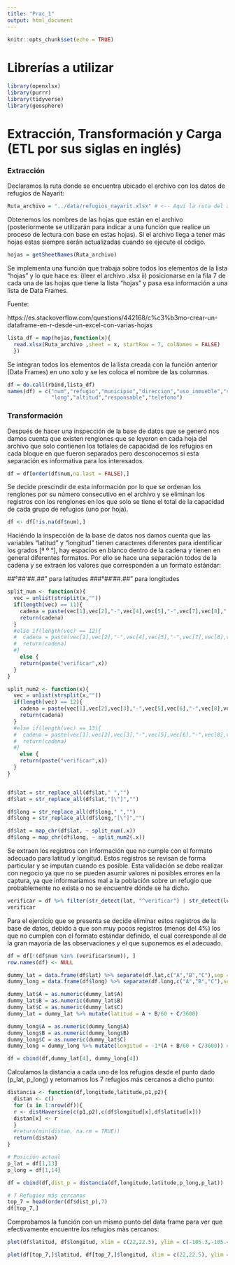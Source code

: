 ```yaml
---
title: "Prac_1"
output: html_document
---
```


```r
knitr::opts_chunk$set(echo = TRUE)
```

# Librerías a utilizar

```r
library(openxlsx)
library(purrr)
library(tidyverse)
library(geosphere)
```


# Extracción, Transformación y Carga (ETL por sus siglas en inglés)

### Extracción

Declaramos la ruta donde se encuentra ubicado el archivo con los datos de refugios de Nayarit:

```r
Ruta_archivo = "../data/refugios_nayarit.xlsx" # <-- Aquí la ruta del archivo
```

Obtenemos los nombres de las hojas que están en el archivo (posteriormente se utilizarán para indicar a una función que realice un proceso de lectura con base en estas hojas). Si el archivo llega a tener más hojas estas siempre serán actualizadas cuando se ejecute el código.

```r
hojas = getSheetNames(Ruta_archivo)
```

Se implementa una función que trabaja sobre todos los elementos de la lista "hojas" y lo que hace es: i)leer el archivo .xlsx ii) posicionarse en la fila 7 de cada una de las hojas que tiene la lista "hojas" y pasa esa información a una lista de Data Frames.

Fuente:

https://es.stackoverflow.com/questions/442168/c%c3%b3mo-crear-un-dataframe-en-r-desde-un-excel-con-varias-hojas

```r
lista_df = map(hojas,function(x){
  read.xlsx(Ruta_archivo ,sheet = x, startRow = 7, colNames = FALSE)
  })
```

Se integran todos los elementos de la lista creada con la función anterior (Data Frames) en uno solo y se les coloca el nombre de las columnas.

```r
df = do.call(rbind,lista_df)
names(df) = c("num","refugio","municipio","direccion","uso_inmueble","servicios","capacidad","lat",
              "long","altitud","responsable","telefono")
```

### Transformación

Después de hacer una inspección de la base de datos que se generó nos damos cuenta que existen renglones que se leyeron en cada hoja del archivo que solo contienen los totlales de capacidad de los refugios en cada bloque en que fueron separados pero desconocemos si esta separación es informativa para los interesados. 

```r
df = df[order(df$num,na.last = FALSE),]
```

Se decide prescindir de esta información por lo que se ordenan los renglones por su número consecutivo en el archivo y se eliminan los registros con los renglones en los que solo se tiene el total de la capacidad de cada grupo de refugios (uno por hoja).

```r
df <- df[!is.na(df$num),]
```

Haciéndo la inspección de la base de datos nos damos cuenta que las variables "latitud" y "longitud" tienen caracteres diferentes para identificar los grados [ª º °], hay espacios en blanco dentro de la cadena y tienen en general diferentes formatos. Por ello se hace una separación todos de la cadena y se extraen los valores que corresponden a un formato estándar:

 ##°##'##.##" para latitudes
###°##'##.##" para longitudes

```r
split_num <- function(x){
  vec = unlist(strsplit(x,""))
  if(length(vec) == 11){
    cadena = paste(vec[1],vec[2],"-",vec[4],vec[5],"-",vec[7],vec[8],".",vec[10],vec[11], sep = "")
    return(cadena)
  } 
  #else if(length(vec) == 12){
  #  cadena = paste(vec[1],vec[2],"-",vec[4],vec[5],"-",vec[7],vec[8],vec[9],vec[10],vec[11],vec[12], sep = "")
  #  return(cadena)
  #} 
    else {
    return(paste("verificar",x))
  }
}

split_num2 <- function(x){
  vec = unlist(strsplit(x,""))
  if(length(vec) == 12){
    cadena = paste(vec[1],vec[2],vec[3],"-",vec[5],vec[6],"-",vec[8],vec[9],".",vec[11],vec[12], sep = "")
    return(cadena)
  } 
  #else if(length(vec) == 13){
  #  cadena = paste(vec[1],vec[2],vec[3],"-",vec[5],vec[6],"-",vec[8],vec[9],vec[10],vec[11],vec[12],vec[13], sep = "")
  #  return(cadena)
  #} 
    else {
    return(paste("verificar",x))
  }
}


df$lat = str_replace_all(df$lat," ","")
df$lat = str_replace_all(df$lat,"[\"]","")

df$long = str_replace_all(df$long," ","")
df$long = str_replace_all(df$long,"[\"]","")

df$lat = map_chr(df$lat, ~ split_num(.x))
df$long = map_chr(df$long, ~ split_num2(.x))
```

Se extraen los registros con información que no cumple con el formato adecuado para latitud y longitud. Estos registros se revisan de forma particular y se imputan cuando es posible. Esta validación se debe realizar con negocio ya que no se pueden asumir valores ni posibles errores en la captura, ya que informaríamos mal a la población sobre un refugio que probablemente no exista o no se encuentre dónde se ha dicho. 

```r
verificar = df %>% filter(str_detect(lat, "^verificar") | str_detect(long, "^verificar"))
verificar
```

Para el ejercicio que se presenta se decide eliminar estos registros de la base de datos, debido a que son muy pocos registros (menos del 4%) los que no cumplen con el formato estándar definido, el cual corresponde al de la gran mayoría de las observaciones y el que suponemos es el adecuado.

```r
df = df[!(df$num %in% (verificar$num)), ]
row.names(df) <- NULL
```


```r
dummy_lat = data.frame(df$lat) %>% separate(df.lat,c("A","B","C"),sep = "([-])")
dummy_long = data.frame(df$long) %>% separate(df.long,c("A","B","C"),sep = "([-])")
```

```r
dummy_lat$A = as.numeric(dummy_lat$A)
dummy_lat$B = as.numeric(dummy_lat$B)
dummy_lat$C = as.numeric(dummy_lat$C)
dummy_lat = dummy_lat %>% mutate(latitud = A + B/60 + C/3600)
```

```r
dummy_long$A = as.numeric(dummy_long$A)
dummy_long$B = as.numeric(dummy_long$B)
dummy_long$C = as.numeric(dummy_lat$C)
dummy_long = dummy_long %>% mutate(longitud = -1*(A + B/60 + C/3600)) # Se cambia a la longitud correcta (W)
```

```r
df = cbind(df,dummy_lat[4], dummy_long[4])
```

Calculamos la distancia a cada uno de los refugios desde el punto dado (p_lat, p_long) y retornamos los 7 refugios más cercanos a dicho punto:

```r
distancia <- function(df,longitude,latitude,p1,p2){
  distan <- c()
  for (x in 1:nrow(df)){
  r <- distHaversine(c(p1,p2),c(df$longitud[x],df$latitud[x]))
  distan[x] <- r
  }
  #return(min(distan, na.rm = TRUE))
  return(distan)
}

# Posición actual
p_lat = df[1,13]
p_long = df[1,14]

df = cbind(df,dist_p = distancia(df,longitude,latitude,p_long,p_lat))

# 7 Refugios más cercanos
top_7 = head(order(df$dist_p),7)
df[top_7,]
```

Comprobamos la función con un mismo punto del data frame para ver que efectivamente encuentre los refugios màs cercanos:

```r
plot(df$latitud, df$longitud, xlim = c(22,22.5), ylim = c(-105.3,-105.4))
```

```r
plot(df[top_7,]$latitud, df[top_7,]$longitud, xlim = c(22,22.5), ylim = c(-105.3,-105.4))
```








